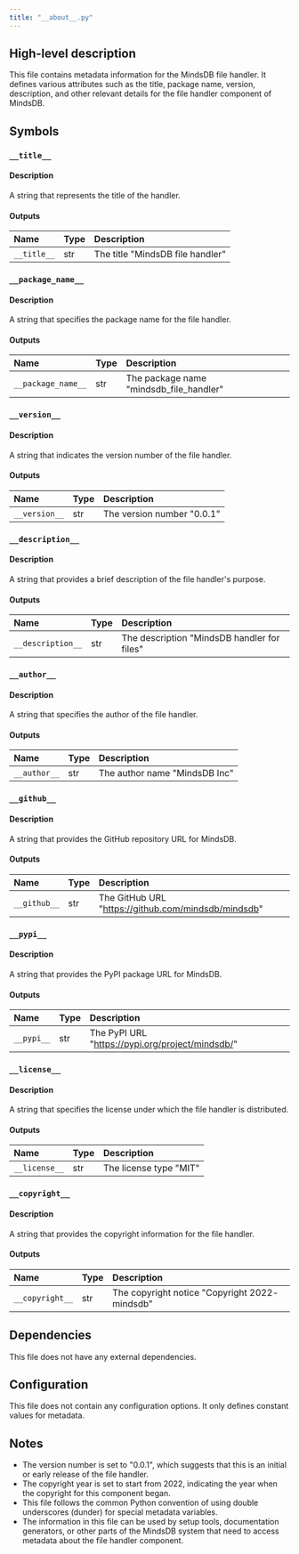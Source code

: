 ```yaml
---
title: "__about__.py"
---
```


## High-level description
This file contains metadata information for the MindsDB file handler. It defines various attributes such as the title, package name, version, description, and other relevant details for the file handler component of MindsDB.

## Symbols

### `__title__`
#### Description
A string that represents the title of the handler.

#### Outputs
| Name | Type | Description |
|:-----|:-----|:------------|
| `__title__` | str | The title "MindsDB file handler" |

### `__package_name__`
#### Description
A string that specifies the package name for the file handler.

#### Outputs
| Name | Type | Description |
|:-----|:-----|:------------|
| `__package_name__` | str | The package name "mindsdb_file_handler" |

### `__version__`
#### Description
A string that indicates the version number of the file handler.

#### Outputs
| Name | Type | Description |
|:-----|:-----|:------------|
| `__version__` | str | The version number "0.0.1" |

### `__description__`
#### Description
A string that provides a brief description of the file handler's purpose.

#### Outputs
| Name | Type | Description |
|:-----|:-----|:------------|
| `__description__` | str | The description "MindsDB handler for files" |

### `__author__`
#### Description
A string that specifies the author of the file handler.

#### Outputs
| Name | Type | Description |
|:-----|:-----|:------------|
| `__author__` | str | The author name "MindsDB Inc" |

### `__github__`
#### Description
A string that provides the GitHub repository URL for MindsDB.

#### Outputs
| Name | Type | Description |
|:-----|:-----|:------------|
| `__github__` | str | The GitHub URL "https://github.com/mindsdb/mindsdb" |

### `__pypi__`
#### Description
A string that provides the PyPI package URL for MindsDB.

#### Outputs
| Name | Type | Description |
|:-----|:-----|:------------|
| `__pypi__` | str | The PyPI URL "https://pypi.org/project/mindsdb/" |

### `__license__`
#### Description
A string that specifies the license under which the file handler is distributed.

#### Outputs
| Name | Type | Description |
|:-----|:-----|:------------|
| `__license__` | str | The license type "MIT" |

### `__copyright__`
#### Description
A string that provides the copyright information for the file handler.

#### Outputs
| Name | Type | Description |
|:-----|:-----|:------------|
| `__copyright__` | str | The copyright notice "Copyright 2022- mindsdb" |

## Dependencies
This file does not have any external dependencies.

## Configuration
This file does not contain any configuration options. It only defines constant values for metadata.

## Notes
- The version number is set to "0.0.1", which suggests that this is an initial or early release of the file handler.
- The copyright year is set to start from 2022, indicating the year when the copyright for this component began.
- This file follows the common Python convention of using double underscores (dunder) for special metadata variables.
- The information in this file can be used by setup tools, documentation generators, or other parts of the MindsDB system that need to access metadata about the file handler component.